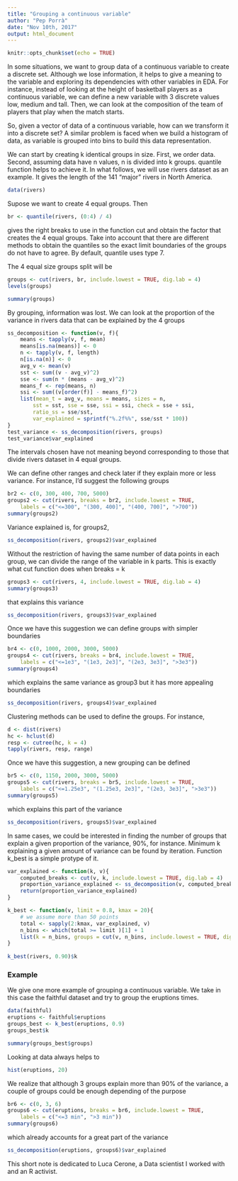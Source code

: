 ```yaml
---
title: "Grouping a continuous variable"
author: "Pep Porrà"
date: "Nov 10th, 2017"
output: html_document
---
```


```r
knitr::opts_chunk$set(echo = TRUE)
```

In some situations, we want to group data of a continuous variable to create a discrete set. Although we lose information, it helps to give a meaning to the variable and exploring its dependencies with other variables in EDA. For instance, instead of looking at the height of basketball players as a continuous variable, we can define a new variable with 3 discrete values low, medium and tall. Then, we can look at the composition of the team of players that play when the match starts.

So, given a vector of data of a continuous variable, how can we transform it into a discrete set? A similar problem is faced when we build a histogram of data, as variable is grouped into bins to build this data representation. 

We can start by creating k identical groups in size. First, we order data. Second, assuming data have n values, n is divided into k groups. quantile function helps to achieve it. In what follows, we will use rivers dataset as an example. It gives the length of the 141 "major" rivers in North America. 

```r
data(rivers)
```

Supose we want to create 4 equal groups. Then

```r
br <- quantile(rivers, (0:4) / 4)
```

gives the right breaks to use in the function cut and obtain the factor that creates the 4 equal groups. Take into account that there are different methods to obtain the quantiles so the exact limit boundaries of the groups do not have to agree. By default, quantile uses type 7.

The 4 equal size groups split will be
```r
groups <- cut(rivers, br, include.lowest = TRUE, dig.lab = 4)
levels(groups)
```

```r
summary(groups)
```

By grouping, information was lost. We can look at the proportion of the variance in rivers data that can be explained by the 4 groups

```r
ss_decomposition <- function(v, f){
    means <- tapply(v, f, mean)
    means[is.na(means)] <- 0
    n <- tapply(v, f, length)
    n[is.na(n)] <- 0
    avg_v <- mean(v)
    sst <- sum((v - avg_v)^2)
    sse <- sum(n * (means - avg_v)^2)
    means_f <- rep(means, n)
    ssi <- sum((v[order(f)] - means_f)^2)
    list(mean_t = avg_v, means = means, sizes = n,
        sst = sst, sse = sse, ssi = ssi, check = sse + ssi,
        ratio_ss = sse/sst,
        var_explained = sprintf("%.2f%%", sse/sst * 100))
}
test_variance <- ss_decomposition(rivers, groups)
test_variance$var_explained
```

The intervals chosen have not meaning beyond corresponding to those that divide rivers dataset in 4 equal groups.

We can define other ranges and check later if they explain more or less variance. For instance, I'd suggest the following groups
```r
br2 <- c(0, 300, 400, 700, 5000)
groups2 <- cut(rivers, breaks = br2, include.lowest = TRUE,
    labels = c("<=300", "(300, 400]", "(400, 700]", ">700"))
summary(groups2)
```

Variance explained is, for groups2,

```r
ss_decomposition(rivers, groups2)$var_explained
```

Without the restriction of having the same number of data points in each group, we can divide the range of the variable in k parts. This is exactly what cut function does when breaks = k

```r
groups3 <- cut(rivers, 4, include.lowest = TRUE, dig.lab = 4)
summary(groups3)
```
that explains this variance

```r
ss_decomposition(rivers, groups3)$var_explained
```

Once we have this suggestion we can define groups with simpler boundaries
```r
br4 <- c(0, 1000, 2000, 3000, 5000)
groups4 <- cut(rivers, breaks = br4, include.lowest = TRUE,
    labels = c("<=1e3", "(1e3, 2e3]", "(2e3, 3e3]", ">3e3"))
summary(groups4)
```
which explains the same variance as group3 but it has more appealing boundaries
```r
ss_decomposition(rivers, groups4)$var_explained
```

Clustering methods can be used to define the groups. For instance,
```r
d <- dist(rivers)
hc <- hclust(d)
resp <- cutree(hc, k = 4)
tapply(rivers, resp, range)
```

Once we have this suggestion, a new grouping can be defined
```r
br5 <- c(0, 1150, 2000, 3000, 5000)
groups5 <- cut(rivers, breaks = br5, include.lowest = TRUE,
    labels = c("<=1.25e3", "(1.25e3, 2e3]", "(2e3, 3e3]", ">3e3"))
summary(groups5)
```

which explains this part of the variance

```r
ss_decomposition(rivers, groups5)$var_explained
```

In same cases, we could be interested in finding the number of groups that explain a given proportion of the variance, 90%, for instance. Minimum k explaining a given amount of variance can be found by iteration. Function k_best is a simple protype of it.

```r
var_explained <- function(k, v){
    computed_breaks <- cut(v, k, include.lowest = TRUE, dig.lab = 4)
    proportion_variance_explained <- ss_decomposition(v, computed_breaks)$ratio_ss
    return(proportion_variance_explained)
}

k_best <- function(v, limit = 0.8, kmax = 20){
    # we assume more than 50 points
    total <- sapply(2:kmax, var_explained, v)
    n_bins <- which(total >= limit )[1] + 1
    list(k = n_bins, groups = cut(v, n_bins, include.lowest = TRUE, dig.lab = 4))
}
    
k_best(rivers, 0.90)$k
```

### Example

We give one more example of grouping a continuous variable. We take in this case the faithful dataset and try to group the eruptions times.

```r
data(faithful)
eruptions <- faithful$eruptions
groups_best <- k_best(eruptions, 0.9)
groups_best$k
```

```r
summary(groups_best$groups)
```

Looking at data always helps to 
```r
hist(eruptions, 20)
```

We realize that although 3 groups explain more than 90% of the variance, a couple of groups could be enough depending of the purpose

```r
br6 <- c(0, 3, 6)
groups6 <- cut(eruptions, breaks = br6, include.lowest = TRUE,
    labels = c("<=3 min", ">3 min"))
summary(groups6)
```

which already accounts for a great part of the variance

```r
ss_decomposition(eruptions, groups6)$var_explained
```

This short note is dedicated to Luca Cerone, a Data scientist I worked with and an R activist.
